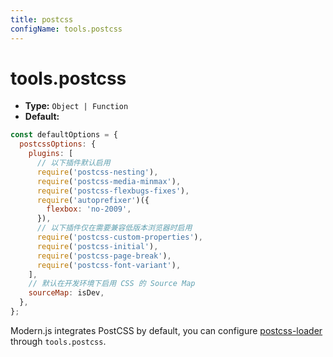 ```yaml
---
title: postcss
configName: tools.postcss
---
```


# tools.postcss

- **Type:** `Object | Function`
- **Default:**

```js
const defaultOptions = {
  postcssOptions: {
    plugins: [
      // 以下插件默认启用
      require('postcss-nesting'),
      require('postcss-media-minmax'),
      require('postcss-flexbugs-fixes'),
      require('autoprefixer')({
        flexbox: 'no-2009',
      }),
      // 以下插件仅在需要兼容低版本浏览器时启用
      require('postcss-custom-properties'),
      require('postcss-initial'),
      require('postcss-page-break'),
      require('postcss-font-variant'),
    ],
    // 默认在开发环境下启用 CSS 的 Source Map
    sourceMap: isDev,
  },
};
```
Modern.js integrates PostCSS by default, you can configure [postcss-loader](https://github.com/webpack-contrib/postcss-loader) through `tools.postcss`.


<RsbuildConig />
